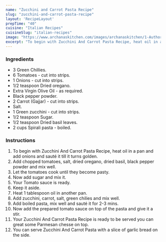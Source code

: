 ---
name: "Zucchini and Carrot Pasta Recipe"
slug: "zucchini-and-carrot-pasta-recipe"
layout: 'RecipeLayout'
prepTime: "40"
cuisine: "Italian Recipes"
cuisineSlug: "italian-recipes"
image: "https://www.archanaskitchen.com/images/archanaskitchen/1-Author/Aarti_Sharma/Zucchini_and_Carrot_Pasta.jpg"
excerpt: "To begin with Zucchini And Carrot Pasta Recipe, heat oil in a pan and add onions and sauté it till it turns golden"
---

### Ingredients

- 3 Green Chillies.
- 6 Tomatoes - cut into strips.
- 1 Onions - cut into strips.
- 1/2 teaspoon Dried oregano.
- Extra Virgin Olive Oil - as required.
- Black pepper powder.
- 2 Carrot (Gajjar) - cut into strips.
- Salt.
- 1 Green zucchini - cut into strips.
- 1/2 teaspoon Sugar.
- 1/2 teaspoon Dried basil leaves.
- 2 cups Spirali pasta - boiled.

### Instructions

1. To begin with Zucchini And Carrot Pasta Recipe, heat oil in a pan and add onions and sauté it till it turns golden.
1. Add chopped tomatoes, salt, dried oregano, dried basil, black pepper powder and mix well.
1. Let the tomatoes cook until they become pasty.
1. Now add sugar and mix it.
1. Your Tomato sauce is ready.
1. Keep it aside.
1. Heat 1 tablespoon oil in another pan.
1. Add zucchini, carrot, salt, green chilies and mix well.
1. Add boiled pasta, mix well and sauté it for 2-3 mins.
1. Now add the prepared tomato sauce on top of the pasta and give it a stir.
1. Your Zucchini And Carrot Pasta Recipe is ready to be served you can great some Parmesan chesse on top.
1. You can serve Zucchini And Carrot Pasta with a slice of garlic bread on the side.
